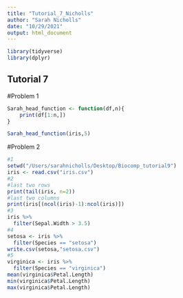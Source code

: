 ```yaml
---
title: "Tutorial_7_Nicholls"
author: "Sarah Nicholls"
date: "10/29/2021"
output: html_document
---
```


```r
library(tidyverse)
library(dplyr)
```

## Tutorial 7

#Problem 1
```r
Sarah_head_function <- function(df,n){
    print(df[1:n,])
}

Sarah_head_function(iris,5)
```

#Problem 2


```r
#1
setwd("/Users/sarahnicholls/Desktop/Biocomp_tutorial9")
iris <- read.csv("iris.csv")
#2
#last two rows
print(tail(iris, n=2))
#last two columns
print(iris[(ncol(iris)-1):ncol(iris)])
#3
iris %>%
  filter(Sepal.Width > 3.5)
#4 
setosa <- iris %>%
  filter(Species == "setosa")
write.csv(setosa,"setosa.csv")
#5
virginica <- iris %>%
  filter(Species == "virginica")
mean(virginica$Petal.Length)
min(virginica$Petal.Length)
max(virginica$Petal.Length)
```

